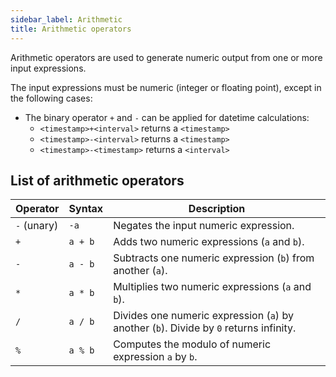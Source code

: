 ```yaml
---
sidebar_label: Arithmetic
title: Arithmetic operators
---
```


Arithmetic operators are used to generate numeric output from one or more input expressions.

The input expressions must be numeric (integer or floating point), except in the following cases:

* The binary operator `+` and `-` can be applied for datetime calculations:
    * `<timestamp>+<interval>` returns a `<timestamp>`
    * `<timestamp>-<interval>` returns a `<timestamp>`
    * `<timestamp>-<timestamp>` returns a `<interval>`

## List of arithmetic operators

| Operator    | Syntax  | Description                                                                            |
|-------------|---------|----------------------------------------------------------------------------------------|
| `-` (unary) | `-a`    | Negates the input numeric expression.                                                  |
| `+`         | `a + b` | Adds two numeric expressions (`a` and `b`).                                            |
| `-`         | `a - b` | Subtracts one numeric expression (`b`) from another (`a`).                             |
| `*`         | `a * b` | Multiplies two numeric expressions (`a` and `b`).                                      |
| `/`         | `a / b` | Divides one numeric expression (`a`) by another (`b`). Divide by `0` returns infinity. |
| `%`         | `a % b` | Computes the modulo of numeric expression `a` by `b`.                                  |
